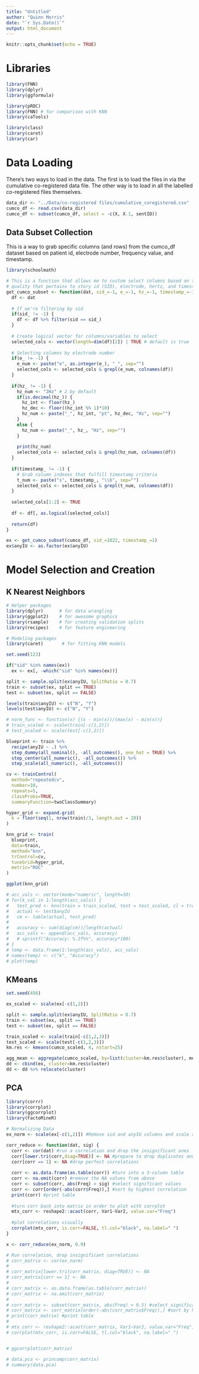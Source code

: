 ```yaml
---
title: "Untitled"
author: "Quinn Morris"
date: "`r Sys.Date()`"
output: html_document
---
```


```r
knitr::opts_chunk$set(echo = TRUE)
```

# Libraries
```r
library(FNN)
library(dplyr)
library(ggformula)

library(pROC)
library(FNN) # for comparison with KNN
library(caTools)

library(class)
library(caret)
library(car)
```

# Data Loading
There's two ways to load in the data. The first is to load the files in via the cumulative co-registered data file. The other way is to load in all the labelled co-registered files themselves.
```r
data_dir <- "../Data/co-registered files/cumulative_coregistered.csv"
cumco_df <- read.csv(data_dir) 
cumco_df <- subset(cumco_df, select = -c(X, X.1, sentID))
```

## Data Subset Collection
This is a way to grab specific columns (and rows) from the cumco_df dataset based on patient id, electrode number, frequency value, and timestamp.
```r
library(schoolmath)

# This is a function that allows me to custom select columns based on their specific
# quality that pertains to story id (SID), electrode, hertz, and timestamp
get_cumco_subset <- function(dat, sid_=-1, e_=-1, hz_=-1, timestamp_=-1) {
  df <- dat
  
  # If we're filtering by sid
  if(sid_ != -1) {
    df <- df %>% filter(sid == sid_)
  }
  
  # Create logical vector for columns/variables to select
  selected_cols <- vector(length=dim(df)[2]) | TRUE # default is true
  
  # Selecting columns by electrode number
  if(e_ != -1) {
    e_num <- paste("e", as.integer(e_), "_", sep="")
    selected_cols <- selected_cols & grepl(e_num, colnames(df))
  }
  
  if(hz_ != -1) {
    hz_num <- "2Hz" # 2 by default
    if(is.decimal(hz_)) {
      hz_int <- floor(hz_)
      hz_dec <- floor((hz_int %% 1)*10)
      hz_num <- paste("_", hz_int, "pt", hz_dec, "Hz", sep="")
    }
    else {
      hz_num <- paste("_", hz_, "Hz", sep="")
    }
    
    print(hz_num)
    selected_cols <- selected_cols & grepl(hz_num, colnames(df))
  }
    
  if(timestamp_ != -1) {
    # Grab column indexes that fulfill timestamp criteria
    t_num <- paste("s", timestamp_, "\\b", sep="")
    selected_cols <- selected_cols & grepl(t_num, colnames(df)) 
  }
  
  selected_cols[1:2] <- TRUE
  
  df <- df[, as.logical(selected_cols)]
  
  return(df)
}

ex <- get_cumco_subset(cumco_df, sid_=1022, timestamp_=1)
ex$anyIU <- as.factor(ex$anyIU)
```

# Model Selection and Creation
## K Nearest Neighbors
```r
# Helper packages
library(dplyr)      # for data wrangling
library(ggplot2)    # for awesome graphics
library(rsample)    # for creating validation splits
library(recipes)    # for feature engineering

# Modeling packages
library(caret)       # for fitting KNN models

set.seed(123)

if("sid" %in% names(ex))
  ex <- ex[, -which("sid" %in% names(ex))]

split <- sample.split(ex$anyIU, SplitRatio = 0.7)
train <- subset(ex, split == TRUE)
test <- subset(ex, split == FALSE)

levels(train$anyIU) <- c("N", "Y")
levels(test$anyIU) <- c("N", "Y")

# norm_func <- function(x) {(x - min(x))/(max(x) - min(x))}
# train_scaled <- scale(train[-c(1,2)])
# test_scaled <- scale(test[-c(1,2)])

blueprint <- train %>%
  recipe(anyIU ~ .) %>%
  step_dummy(all_nominal(), -all_outcomes(), one_hot = TRUE) %>%
  step_center(all_numeric(), -all_outcomes()) %>%
  step_scale(all_numeric(), -all_outcomes())

cv <- trainControl(
  method="repeatedcv",
  number=10,
  repeats=5,
  classProbs=TRUE,
  summaryFunction=twoClassSummary)

hyper_grid <- expand.grid(
  k = floor(seq(1, nrow(train)/3, length.out = 20))
)

knn_grid <- train(
  blueprint,
  data=train,
  method="knn",
  trControl=cv,
  tuneGrid=hyper_grid,
  metric="ROC"
)

ggplot(knn_grid)

# acc_vals <- vector(mode="numeric", length=30) 
# for(k_val in 1:length(acc_vals)) {
#   test_pred <- knn(train = train_scaled, test = test_scaled, cl = train$anyIU, k=k_val)
#   actual <- test$anyIU
#   cm <- table(actual, test_pred)
#   
#   accuracy <- sum(diag(cm))/length(actual)
#   acc_vals <- append(acc_vals, accuracy)
#   # sprintf("Accuracy: %.2f%%", accuracy*100)
# }
# temp <- data.frame(1:length(acc_vals), acc_vals)
# names(temp) <- c("k", "Accuracy")
# plot(temp)

```



## KMeans
```r
set.seed(456)

ex_scaled <- scale(ex[-c(1,2)])

split <- sample.split(ex$anyIU, SplitRatio = 0.7)
train <- subset(ex, split == TRUE)
test <- subset(ex, split == FALSE)

train_scaled <- scale(train[-c(1,2,3)])
test_scaled <- scale(test[-c(1,2,3)])
km.res <- kmeans(cumco_scaled, 4, nstart=25)

agg_mean <- aggregate(cumco_scaled, by=list(cluster=km.res$cluster), mean)
dd <- cbind(ex, cluster=km.res$cluster)
dd <- dd %>% relocate(cluster)
```


## PCA
```r
library(corrr)
library(corrplot)
library(ggcorrplot)
library(FactoMineR)

# Normalizing Data
ex_norm <- scale(ex[-c(1,2)]) #Remove sid and anyIU columns and scale remaining data

corr_reduce <- function(dat, sig) {
  corr <- cor(dat) #run a correlation and drop the insignificant ones
  corr[lower.tri(corr,diag=TRUE)] <- NA #prepare to drop duplicates and correlations of 1
  corr[corr == 1] <- NA #drop perfect correlations
  
  corr <- as.data.frame(as.table(corr)) #turn into a 3-column table
  corr <- na.omit(corr) #remove the NA values from above 
  corr <- subset(corr, abs(Freq) > sig) #select significant values
  corr <- corr[order(-abs(corr$Freq)),] #sort by highest correlation
  print(corr) #print table
  
  #turn corr back into matrix in order to plot with corrplot
  mtx_corr <- reshape2::acast(corr, Var1~Var2, value.var="Freq")
  
  #plot correlations visually
  corrplot(mtx_corr, is.corr=FALSE, tl.col="black", na.label=" ")
}

x <- corr_reduce(ex_norm, 0.9)

# Run correlation, drop insignificant correlations
# corr_matrix <- cor(ex_norm)
# 
# corr_matrix[lower.tri(corr_matrix, diag=TRUE)] <- NA
# corr_matrix[corr == 1] <- NA
# 
# corr_matrix <- as.data.frame(as.table(corr_matrix))
# corr_matrix <- na.omit(corr_matrix)
# 
# corr_matrix <- subset(corr_matrix, abs(Freq) > 0.5) #select significant values  
# corr_matrix <- corr_matrix[order(-abs(corr_matrix$Freq)),] #sort by highest correlation
# print(corr_matrix) #print table
# 
# mtx_corr <- reshape2::acast(corr_matrix, Var1~Var2, value.var="Freq") #turn corr back into matrix in order to plot with corrplot
# corrplot(mtx_corr, is.corr=FALSE, tl.col="black", na.label=" ")


# ggcorrplot(corr_matrix)

# data.pca <- princomp(corr_matrix)
# summary(data.pca)
```


